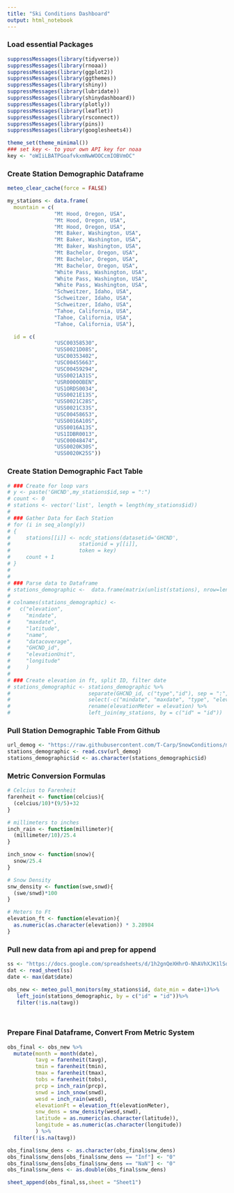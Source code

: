 ```yaml
---
title: "Ski Conditions Dashboard"
output: html_notebook
---
```


### Load essential Packages
```r
suppressMessages(library(tidyverse))  
suppressMessages(library(rnoaa))
suppressMessages(library(ggplot2))
suppressMessages(library(ggthemes))
suppressMessages(library(shiny))
suppressMessages(library(lubridate))
suppressMessages(library(shinydashboard))
suppressMessages(library(plotly))
suppressMessages(library(leaflet))
suppressMessages(library(rsconnect))
suppressMessages(library(pins))
suppressMessages(library(googlesheets4))

theme_set(theme_minimal())
### set key <- to your own API key for noaa
key <- "oWIiLBATPGoafvkxmNwWOOCcmIOBVmOC"


```

### Create Station Demographic Dataframe
```r
meteo_clear_cache(force = FALSE)

my_stations <- data.frame(
  mountain = c(
               "Mt Hood, Oregon, USA",
               "Mt Hood, Oregon, USA",
               "Mt Hood, Oregon, USA",
               "Mt Baker, Washington, USA",
               "Mt Baker, Washington, USA",
               "Mt Baker, Washington, USA",
               "Mt Bachelor, Oregon, USA",
               "Mt Bachelor, Oregon, USA",
               "Mt Bachelor, Oregon, USA",
               "White Pass, Washington, USA",
               "White Pass, Washington, USA",
               "White Pass, Washington, USA",
               "Schweitzer, Idaho, USA",
               "Schweitzer, Idaho, USA",
               "Schweitzer, Idaho, USA",
               "Tahoe, California, USA",
               "Tahoe, California, USA",
               "Tahoe, California, USA"),

  id = c(
               "USC00358530",
               "USS0021D08S",
               "USC00353402",
               "USC00455663",
               "USC00459294",
               "USS0021A31S",
               "USR0000OBEN",
               "US1ORDS0034",
               "USS0021E13S",
               "USS0021C28S",
               "USS0021C33S",
               "USC00458653",
               "USS0016A10S",
               "USS0016A13S",
               "US1IDBR0013",
               "USC00048474",
               "USS0020K30S",
               "USS0020K25S"))
```



### Create Station Demographic Fact Table
```r
# ### Create for loop vars
# y <- paste('GHCND',my_stations$id,sep = ":")
# count <- 0
# stations <- vector('list', length = length(my_stations$id))
# 
# ### Gather Data for Each Station
# for (i in seq_along(y))
# {
#     stations[[i]] <- ncdc_stations(datasetid='GHCND',
#                      stationid = y[[i]],
#                      token = key)
#     count + 1
# }
# 
# 
# ### Parse data to Dataframe
# stations_demographic <-  data.frame(matrix(unlist(stations), nrow=length(stations), byrow=T))
# 
# colnames(stations_demographic) <-
#   c("elevation",
#     "mindate",
#     "maxdate",
#     "latitude",
#     "name",
#     "datacoverage",
#     "GHCND_id",
#     "elevationUnit",
#     "longitude"
#     )
# 
# ### Create elevation in ft, split ID, filter date
# stations_demographic <- stations_demographic %>%
#                         separate(GHCND_id, c("type","id"), sep = ":", remove = FALSE) %>%
#                         select(-c("mindate", "maxdate", "type", "elevationUnit")) %>%
#                         rename(elevationMeter = elevation) %>%
#                         left_join(my_stations, by = c("id" = "id"))

```

### Pull Station Demographic Table From Github 
```r
url_demog <- "https://raw.githubusercontent.com/T-Carp/SnowConditions/master/stations-demographic/data.csv"
stations_demographic <- read.csv(url_demog)
stations_demographic$id <- as.character(stations_demographic$id)
```



### Metric Conversion Formulas
```r
# Celcius to Farenheit
farenheit <- function(celcius){
  (celcius/10)*(9/5)+32
}

# millimeters to inches
inch_rain <- function(millimeter){
  (millimeter/10)/25.4
}

inch_snow <- function(snow){
  snow/25.4
}

# Snow Density
snw_density <- function(swe,snwd){
  (swe/snwd)*100
}

# Meters to Ft
elevation_ft <- function(elevation){
  as.numeric(as.character(elevation)) * 3.28984
}

```



### Pull new data from api and prep for append
```r
ss <- "https://docs.google.com/spreadsheets/d/1h2gnQeXHhrO-NhAVhXJK1lSdTpyvbdLbduRSIMAZjPQ/edit?usp=sharing"
dat <- read_sheet(ss) 
date <- max(dat$date)

obs_new <- meteo_pull_monitors(my_stations$id, date_min = date+1)%>% 
   left_join(stations_demographic, by = c("id" = "id"))%>% 
   filter(!is.na(tavg))




```



### Prepare Final Dataframe, Convert From Metric System 
```r

obs_final <- obs_new %>% 
  mutate(month = month(date),
         tavg = farenheit(tavg),
         tmin = farenheit(tmin),
         tmax = farenheit(tmax),
         tobs = farenheit(tobs),
         prcp = inch_rain(prcp),
         snwd = inch_snow(snwd),
         wesd = inch_rain(wesd),
         elevationFt = elevation_ft(elevationMeter),
         snw_dens = snw_density(wesd,snwd),
         latitude = as.numeric(as.character(latitude)),
         longitude = as.numeric(as.character(longitude))
         ) %>% 
  filter(!is.na(tavg))

obs_final$snw_dens <- as.character(obs_final$snw_dens)
obs_final$snw_dens[obs_final$snw_dens == "Inf"] <- "0"
obs_final$snw_dens[obs_final$snw_dens == "NaN"] <- "0"
obs_final$snw_dens <- as.double(obs_final$snw_dens)

sheet_append(obs_final,ss,sheet = "Sheet1")


```





